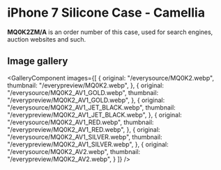 
# iPhone 7 Silicone Case - Camellia

<Callout type='info' emoji='👉🏻'>**MQ0K2ZM/A** is an order number of this case, used for search engines, auction websites and such.</Callout>

## Image gallery

<GalleryComponent
    images={[
      {
        original: "/everysource/MQ0K2.webp",
        thumbnail: "/everypreview/MQ0K2.webp",
      },
      {
        original: "/everysource/MQ0K2_AV1_GOLD.webp",
        thumbnail: "/everypreview/MQ0K2_AV1_GOLD.webp",
      },
      {
        original: "/everysource/MQ0K2_AV1_JET_BLACK.webp",
        thumbnail: "/everypreview/MQ0K2_AV1_JET_BLACK.webp",
      },
      {
        original: "/everysource/MQ0K2_AV1_RED.webp",
        thumbnail: "/everypreview/MQ0K2_AV1_RED.webp",
      },
      {
        original: "/everysource/MQ0K2_AV1_SILVER.webp",
        thumbnail: "/everypreview/MQ0K2_AV1_SILVER.webp",
      },
      {
        original: "/everysource/MQ0K2_AV2.webp",
        thumbnail: "/everypreview/MQ0K2_AV2.webp",
      }
    ]}
  />
